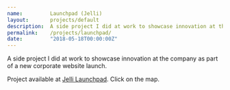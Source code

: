 ```yaml
---
name:         Launchpad (Jelli)
layout:       projects/default
description:  A side project I did at work to showcase innovation at the company as part of a new corporate website launch.
permalink:    /projects/launchpad/
date:         "2018-05-18T00:00:00Z"
---
```


A side project I did at work to showcase innovation at the company as part of a new corporate website launch.

Project available at [Jelli Launchpad](https://www.jelli.com/launchpad/). Click on the map.
